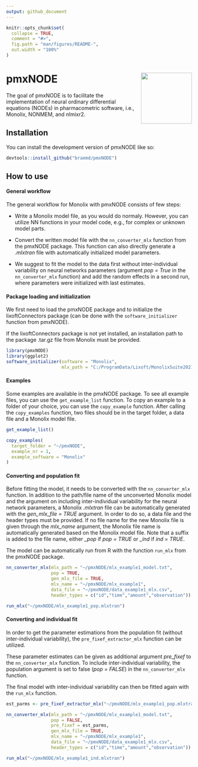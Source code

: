 ```yaml
---
output: github_document
---
```


<!-- README.md is generated from README.Rmd. Please edit that file -->

```r
knitr::opts_chunk$set(
  collapse = TRUE,
  comment = "#>",
  fig.path = "man/figures/README-",
  out.width = "100%"
)
```

# pmxNODE <img src="man/figures/pmxNODE_sticker_4.png" align="right" height="138">

<!-- badges: start -->
<!-- badges: end -->

The goal of pmxNODE is to facilitate the implementation of neural ordinary differential equations (NODEs) in pharmacometric software, i.e., Monolix, NONMEM, and nlmixr2.

## Installation

You can install the development version of pmxNODE like so:

``` r
devtools::install_github("braemd/pmxNODE")
```

## How to use

#### General workflow
The general workflow for Monolix with pmxNODE consists of few steps:

* Write a Monolix model file, as you would do normaly. However, you can utilize NN functions in your model code, e.g., for complex or unknown model parts.

* Convert the written model file with the `nn_converter_mlx`{.R} function from the pmxNODE package. This function can also directly generate a *.mlxtran* file with automatically initialized model parameters.

* We suggest to fit the model to the data first without inter-individual variability on neural networks parameters (argument *pop = True* in the `nn_converter_mlx`{.R} function) and add the random effects in a second run, where parameters were initialized with last estimates.

#### Package loading and initialization

We first need to load the pmxNODE package and to initialize the lixoftConnectors package (can be done with the `software_initializer`{.R} function from pmxNODE).

If the lixoftConnectors package is not yet installed, an installation path to the package .tar.gz file from Monolix must be provided.

```r
library(pmxNODE)
library(ggplot2)
software_initializer(software = "Monolix",
                     mlx_path = "C:/ProgramData/Lixoft/MonolixSuite2021R2")
```


#### Examples
Some examples are available in the pmxNODE package. To see all example files, you can use the `get_example_list`{.R} function. To copy an example to a folder of your choice, you can use the `copy_example`{.R} function. After calling the `copy_examples`{.R} function, two files should be in the target folder, a data file and a Monolix model file.

```r
get_example_list()

copy_examples(
  target_folder = "~/pmxNODE",
  example_nr = 1,
  example_software = "Monolix"
)
```


#### Converting and population fit
Before fitting the model, it needs to be converted with the `nn_converter_mlx`{.R} function. In addition to the path/file name of the unconverted Monolix model and the argument on including inter-individual variability for the neural network parameters, a Monolix *.mlxtran* file can be automatically generated with the *gen_mlx_file = TRUE* argument. In order to do so, a data file and the header types must be provided. If no file name for the new Monolix file is given through the *mlx_name* argument, the Monolix file name is automatically generated based on the Monolix model file. Note that a suffix is added to the file name, either *\_pop* if *pop = TRUE* or *\_ind* if *ind = TRUE*.

The model can be automatically run from R with the function `run_mlx`{.R} from the pmxNODE package.

```r
nn_converter_mlx(mlx_path = "~/pmxNODE/mlx_example1_model.txt",
                 pop = TRUE,
                 gen_mlx_file = TRUE,
                 mlx_name = "~/pmxNODE/mlx_example1",
                 data_file = "~/pmxNODE/data_example1_mlx.csv",
                 header_types = c("id","time","amount","observation"))

run_mlx("~/pmxNODE/mlx_example1_pop.mlxtran")
```

#### Converting and individual fit
In order to get the parameter estimations from the population fit (without inter-individual variability), the `pre_fixef_extractor_mlx`{.R} function can be utilized.

These parameter estimates can be given as additional argument *pre_fixef* to the `nn_converter_mlx`{.R} function. To include inter-individual variability, the population argument is set to false (*pop = FALSE*) in the `nn_converter_mlx`{.R} function.

The final model with inter-individual variability can then be fitted again with the `run_mlx`{.R} function.

```r
est_parms <- pre_fixef_extractor_mlx("~/pmxNODE/mlx_example1_pop.mlxtran")

nn_converter_mlx(mlx_path = "~/pmxNODE/mlx_example1_model.txt",
                 pop = FALSE,
                 pre_fixef = est_parms,
                 gen_mlx_file = TRUE,
                 mlx_name = "~/pmxNODE/mlx_example1",
                 data_file = "~/pmxNODE/data_example1_mlx.csv",
                 header_types = c("id","time","amount","observation"))

run_mlx("~/pmxNODE/mlx_example1_ind.mlxtran")
```
